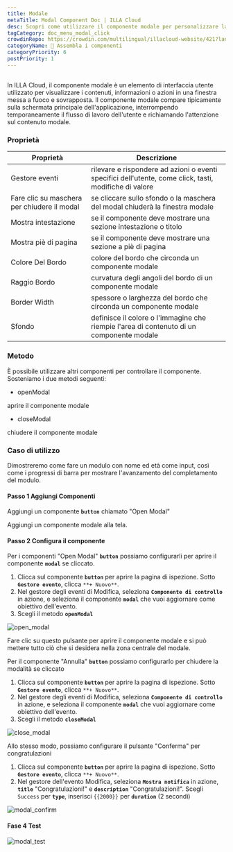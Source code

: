 ```yaml
---
title: Modale
metaTitle: Modal Component Doc | ILLA Cloud
desc: Scopri come utilizzare il componente modale per personalizzare la tua app in ILLA Cloud.
tagCategory: doc_menu_modal_click
crowdinRepo: https://crowdin.com/multilingual/illacloud-website/421?languages=it&filter=basic&value=0
categoryName: 🧬 Assembla i componenti
categoryPriority: 6
postPriority: 1
---
```


## <h2 hidden>Cos'è il Modal?</h2>

In ILLA Cloud, il componente modale è un elemento di interfaccia utente utilizzato per visualizzare i contenuti, informazioni o azioni in una finestra messa a fuoco e sovrapposta. Il componente modale compare tipicamente sulla schermata principale dell'applicazione, interrompendo temporaneamente il flusso di lavoro dell'utente e richiamando l'attenzione sul contenuto modale.

### Proprietà

| Proprietà                                   | Descrizione                                                                                                         |
| ------------------------------------------- | ------------------------------------------------------------------------------------------------------------------- |
| Gestore eventi                              | rilevare e rispondere ad azioni o eventi specifici dell'utente, come click, tasti, modifiche di valore              |
| Fare clic su maschera per chiudere il modal | se cliccare sullo sfondo o la maschera del modal chiuderà la finestra modale                                        |
| Mostra intestazione                         | se il componente deve mostrare una sezione intestazione o titolo                                                    |
| Mostra piè di pagina                        | se il componente deve mostrare una sezione a piè di pagina                                                          |
| Colore Del Bordo                            | colore del bordo che circonda un componente modale                                                                  |
| Raggio Bordo                                | curvatura degli angoli del bordo di un componente modale                                                            |
| Border Width                                | spessore o larghezza del bordo che circonda un componente modale                                                    |
| Sfondo                                      | definisce il colore o l'immagine che riempie l'area di contenuto di un componente modale                            |

### Metodo

È possibile utilizzare altri componenti per controllare il componente. Sosteniamo i due metodi seguenti:

-   openModal

aprire il componente modale

-   closeModal

chiudere il componente modale

### Caso di utilizzo

Dimostreremo come fare un modulo con nome ed età come input, così come i progressi di barra per mostrare l'avanzamento del completamento del modulo.

#### Passo 1 Aggiungi Componenti

Aggiungi un componente **`button`** chiamato "Open Modal"

Aggiungi un componente modale alla tela.

#### Passo 2 Configura il componente

Per i componenti "Open Modal" **`button`** possiamo configurarli per aprire il componente **`modal`** se cliccato.

1.  Clicca sul componente **`button`** per aprire la pagina di ispezione. Sotto **`Gestore evento`**, clicca `**+ Nuovo**`.
2.  Nel gestore degli eventi di Modifica, seleziona **`Componente di controllo`** in azione, e seleziona il componente **`modal`** che vuoi aggiornare come obiettivo dell'evento.
3.  Scegli il metodo **`openModal`**

![open_modal](https://cdn.illacloud.com/official-website/img/docs/open_modal.jpg)

Fare clic su questo pulsante per aprire il componente modale e si può mettere tutto ciò che si desidera nella zona centrale del modale.

Per il componente "Annulla" **`button`** possiamo configurarlo per chiudere la modalità se cliccato

1.  Clicca sul componente **`button`** per aprire la pagina di ispezione. Sotto **`Gestore evento`**, clicca `**+ Nuovo**`.
2.  Nel gestore degli eventi di Modifica, seleziona **`Componente di controllo`** in azione, e seleziona il componente **`modal`** che vuoi aggiornare come obiettivo dell'evento.
3.  Scegli il metodo **`closeModal`**

![close_modal](https://cdn.illacloud.com/official-website/img/docs/close_modal.jpg)

Allo stesso modo, possiamo configurare il pulsante "Conferma" per congratulazioni

1.  Clicca sul componente **`button`** per aprire la pagina di ispezione. Sotto **`Gestore evento`**, clicca `**+ Nuovo**`.
2.  Nel gestore dell'evento Modifica, seleziona **`Mostra notifica`** in azione, **`title`** "Congratulazioni!" e **`description`** "Congratulazioni!". Scegli `Success` per **`type`**, inserisci `{{2000}}` per **`duration`** (2 secondi)

![modal_confirm](https://cdn.illacloud.com/official-website/img/docs/modal_confirm.jpg)

#### Fase 4 Test

![modal_test](https://cdn.illacloud.com/official-website/img/docs/modal_test.gif)

